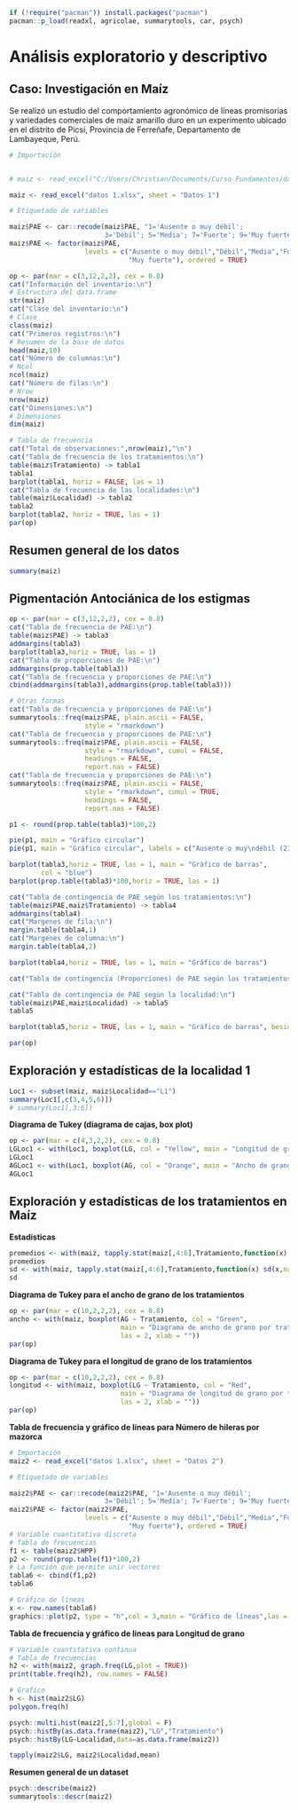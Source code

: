 
```r
if (!require("pacman")) install.packages("pacman")
pacman::p_load(readxl, agricolae, summarytools, car, psych)
```

# Análisis exploratorio y descriptivo

## Caso: Investigación en Maíz

Se realizó un estudio del comportamiento agronómico de líneas promisorias y variedades comerciales de maíz amarillo duro en un experimento ubicado en el distrito de Picsi, Provincia de Ferreñafe, Departamento de Lambayeque, Perú.

```r

# Importación


# maiz <- read_excel("C:/Users/Christian/Documents/Curso Fundamentos/datos 1.xlsx", sheet = "Datos 1")

maiz <- read_excel("datos 1.xlsx", sheet = "Datos 1")

# Etiquetado de variables

maiz$PAE <- car::recode(maiz$PAE, "1='Ausente o muy débil';
                        3='Débil'; 5='Media'; 7='Fuerte'; 9='Muy fuerte'")
maiz$PAE <- factor(maiz$PAE,
                   levels = c("Ausente o muy débil","Débil","Media","Fuerte",
                              "Muy fuerte"), ordered = TRUE)

```
 
```r
op <- par(mar = c(3,12,2,2), cex = 0.8)
cat("Información del inventario:\n")
# Estructura del data.frame
str(maiz)
cat("Clase del inventario:\n")
# Clase
class(maiz)
cat("Primeros registros:\n")
# Resumen de la base de datos
head(maiz,10)
cat("Número de columnas:\n")
# Ncol
ncol(maiz)
cat("Número de filas:\n")
# Nrow
nrow(maiz)
cat("Dimensiones:\n")
# Dimensiones
dim(maiz)

# Tabla de frecuencia
cat("Total de observaciones:",nrow(maiz),"\n")
cat("Tabla de frecuencia de los tratamientos:\n")
table(maiz$Tratamiento) -> tabla1
tabla1
barplot(tabla1, horiz = FALSE, las = 1)
cat("Tabla de frecuencia de las localidades:\n")
table(maiz$Localidad) -> tabla2
tabla2
barplot(tabla2, horiz = TRUE, las = 1)
par(op)
```

## Resumen general de los datos

```r
summary(maiz)
```

## Pigmentación Antociánica de los estigmas

```r
op <- par(mar = c(3,12,2,2), cex = 0.8)
cat("Tabla de frecuencia de PAE:\n")
table(maiz$PAE) -> tabla3
addmargins(tabla3)
barplot(tabla3,horiz = TRUE, las = 1)
cat("Tabla de proporciones de PAE:\n")
addmargins(prop.table(tabla3))
cat("Tabla de frecuencia y proporciones de PAE:\n")
cbind(addmargins(tabla3),addmargins(prop.table(tabla3)))

# Otras formas
cat("Tabla de frecuencia y proporciones de PAE:\n")
summarytools::freq(maiz$PAE, plain.ascii = FALSE,
                   style = "rmarkdown")
cat("Tabla de frecuencia y proporciones de PAE:\n")
summarytools::freq(maiz$PAE, plain.ascii = FALSE,
                   style = "rmarkdown", cumul = FALSE,
                   headings = FALSE,
                   report.nas = FALSE)
cat("Tabla de frecuencia y proporciones de PAE:\n")
summarytools::freq(maiz$PAE, plain.ascii = FALSE,
                   style = "rmarkdown", cumul = TRUE,
                   headings = FALSE,
                   report.nas = FALSE)

p1 <- round(prop.table(tabla3)*100,2)

pie(p1, main = "Gráfico circular")
pie(p1, main = "Gráfico circular", labels = c("Ausente o muy\ndébil (21.71 %)","Débil (39.69 %)","Media (22.5 %)","Fuerte (16.09 %)","Muy fuerte\n(0 %)"))

barplot(tabla3,horiz = TRUE, las = 1, main = "Gráfico de barras",
        col = "blue")
barplot(prop.table(tabla3)*100,horiz = TRUE, las = 1)

cat("Tabla de contingencia de PAE según los tratamientos:\n")
table(maiz$PAE,maiz$Tratamiento) -> tabla4
addmargins(tabla4)
cat("Margenes de fila:\n")
margin.table(tabla4,1)
cat("Margenes de columna:\n")
margin.table(tabla4,2)

barplot(tabla4,horiz = TRUE, las = 1, main = "Gráfico de barras")

cat("Tabla de contingencia (Proporciones) de PAE según los tratamientos:\n")

cat("Tabla de contingencia de PAE según la localidad:\n")
table(maiz$PAE,maiz$Localidad) -> tabla5
tabla5

barplot(tabla5,horiz = TRUE, las = 1, main = "Gráfico de barras", beside = T)

par(op)
```

## Exploración y estadísticas de la localidad 1

```r

Loc1 <- subset(maiz, maiz$Localidad=="L1")
summary(Loc1[,c(3,4,5,6)])
# summary(Loc1[,3:6])
```

**Diagrama de Tukey (diagrama de cajas, box plot)**

```r
op <- par(mar = c(4,3,2,2), cex = 0.8)
LGLoc1 <- with(Loc1, boxplot(LG, col = "Yellow", main = "Longitud de grano"))
LGLoc1
AGLoc1 <- with(Loc1, boxplot(AG, col = "Orange", main = "Ancho de grano"))
AGLoc1
```

## Exploración y estadísticas de los tratamientos en Maíz

**Estadísticas**

```r
promedios <- with(maiz, tapply.stat(maiz[,4:6],Tratamiento,function(x) mean(x,na.rm = TRUE)))
promedios
sd <- with(maiz, tapply.stat(maiz[,4:6],Tratamiento,function(x) sd(x,na.rm = TRUE)))
sd
```

**Diagrama de Tukey para el ancho de grano de los tratamientos**

```r
op <- par(mar = c(10,2,2,2), cex = 0.8)
ancho <- with(maiz, boxplot(AG ~ Tratamiento, col = "Green",
                            main = "Diagrama de ancho de grano por tratamiento",
                            las = 2, xlab = ""))
par(op)
```

**Diagrama de Tukey para el longitud de grano de los tratamientos**

```r
op <- par(mar = c(10,2,2,2), cex = 0.8)
longitud <- with(maiz, boxplot(LG ~ Tratamiento, col = "Red",
                            main = "Diagrama de longitud de grano por tratamiento",
                            las = 2, xlab = ""))
par(op)
```

**Tabla de frecuencia y gráfico de líneas para Número de hileras por mazorca**

```r

# Importación
maiz2 <- read_excel("datos 1.xlsx", sheet = "Datos 2")

# Etiquetado de variables

maiz2$PAE <- car::recode(maiz2$PAE, "1='Ausente o muy débil';
                        3='Débil'; 5='Media'; 7='Fuerte'; 9='Muy fuerte'")
maiz2$PAE <- factor(maiz2$PAE,
                   levels = c("Ausente o muy débil","Débil","Media","Fuerte",
                              "Muy fuerte"), ordered = TRUE)
# Variable cuantitativa discreta
# Tabla de frecuencias
f1 <- table(maiz2$HPP)
p2 <- round(prop.table(f1)*100,2)
# La función que permite unir vectores
tabla6 <- cbind(f1,p2)
tabla6

# Gráfico de líneas
x <- row.names(tabla6)
graphics::plot(p2, type = "h",col = 3,main = "Gráfico de líneas",las = 2)
```

**Tabla de frecuencia y gráfico de líneas para Longitud de grano**

```r

# Variable cuantitativa continua
# Tabla de frecuencias
h2 <- with(maiz2, graph.freq(LG,plot = TRUE))
print(table.freq(h2), row.names = FALSE)

# Grafico
h <- hist(maiz2$LG)
polygon.freq(h)

psych::multi.hist(maiz2[,5:7],global = F)
psych::histBy(as.data.frame(maiz2),"LG","Tratamiento")
psych::histBy(LG~Localidad,data=as.data.frame(maiz2))

tapply(maiz2$LG, maiz2$Localidad,mean)
```

**Resumen general de un dataset**

```r

psych::describe(maiz2)
summarytools::descr(maiz2)
```